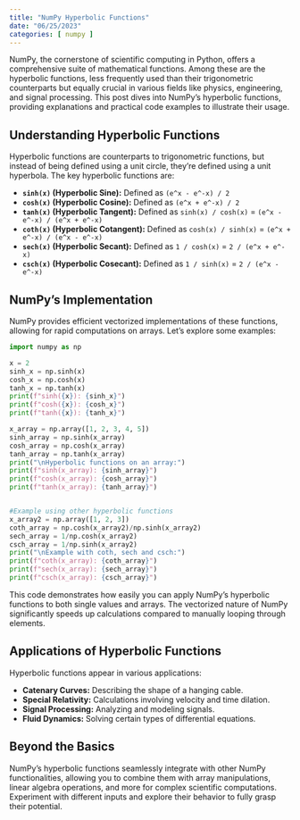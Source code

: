 ```yaml
---
title: "NumPy Hyperbolic Functions"
date: "06/25/2023"
categories: [ numpy ]
---
```



NumPy, the cornerstone of scientific computing in Python, offers a comprehensive suite of mathematical functions.  Among these are the hyperbolic functions, less frequently used than their trigonometric counterparts but equally crucial in various fields like physics, engineering, and signal processing. This post dives into NumPy's hyperbolic functions, providing explanations and practical code examples to illustrate their usage.


## Understanding Hyperbolic Functions

Hyperbolic functions are counterparts to trigonometric functions, but instead of being defined using a unit circle, they're defined using a unit hyperbola.  The key hyperbolic functions are:

* **`sinh(x)` (Hyperbolic Sine):** Defined as  `(e^x - e^-x) / 2`
* **`cosh(x)` (Hyperbolic Cosine):** Defined as  `(e^x + e^-x) / 2`
* **`tanh(x)` (Hyperbolic Tangent):** Defined as `sinh(x) / cosh(x)` = `(e^x - e^-x) / (e^x + e^-x)`
* **`coth(x)` (Hyperbolic Cotangent):** Defined as `cosh(x) / sinh(x)` = `(e^x + e^-x) / (e^x - e^-x)`
* **`sech(x)` (Hyperbolic Secant):** Defined as `1 / cosh(x)` = `2 / (e^x + e^-x)`
* **`csch(x)` (Hyperbolic Cosecant):** Defined as `1 / sinh(x)` = `2 / (e^x - e^-x)`


## NumPy's Implementation

NumPy provides efficient vectorized implementations of these functions, allowing for rapid computations on arrays.  Let's explore some examples:


```python
import numpy as np

x = 2
sinh_x = np.sinh(x)
cosh_x = np.cosh(x)
tanh_x = np.tanh(x)
print(f"sinh({x}): {sinh_x}")
print(f"cosh({x}): {cosh_x}")
print(f"tanh({x}): {tanh_x}")

x_array = np.array([1, 2, 3, 4, 5])
sinh_array = np.sinh(x_array)
cosh_array = np.cosh(x_array)
tanh_array = np.tanh(x_array)
print("\nHyperbolic functions on an array:")
print(f"sinh(x_array): {sinh_array}")
print(f"cosh(x_array): {cosh_array}")
print(f"tanh(x_array): {tanh_array}")


#Example using other hyperbolic functions
x_array2 = np.array([1, 2, 3])
coth_array = np.cosh(x_array2)/np.sinh(x_array2)
sech_array = 1/np.cosh(x_array2)
csch_array = 1/np.sinh(x_array2)
print("\nExample with coth, sech and csch:")
print(f"coth(x_array): {coth_array}")
print(f"sech(x_array): {sech_array}")
print(f"csch(x_array): {csch_array}")
```

This code demonstrates how easily you can apply NumPy's hyperbolic functions to both single values and arrays.  The vectorized nature of NumPy significantly speeds up calculations compared to manually looping through elements.


##  Applications of Hyperbolic Functions

Hyperbolic functions appear in various applications:

* **Catenary Curves:** Describing the shape of a hanging cable.
* **Special Relativity:**  Calculations involving velocity and time dilation.
* **Signal Processing:**  Analyzing and modeling signals.
* **Fluid Dynamics:** Solving certain types of differential equations.


## Beyond the Basics

NumPy's hyperbolic functions seamlessly integrate with other NumPy functionalities, allowing you to combine them with array manipulations, linear algebra operations, and more for complex scientific computations.  Experiment with different inputs and explore their behavior to fully grasp their potential.

